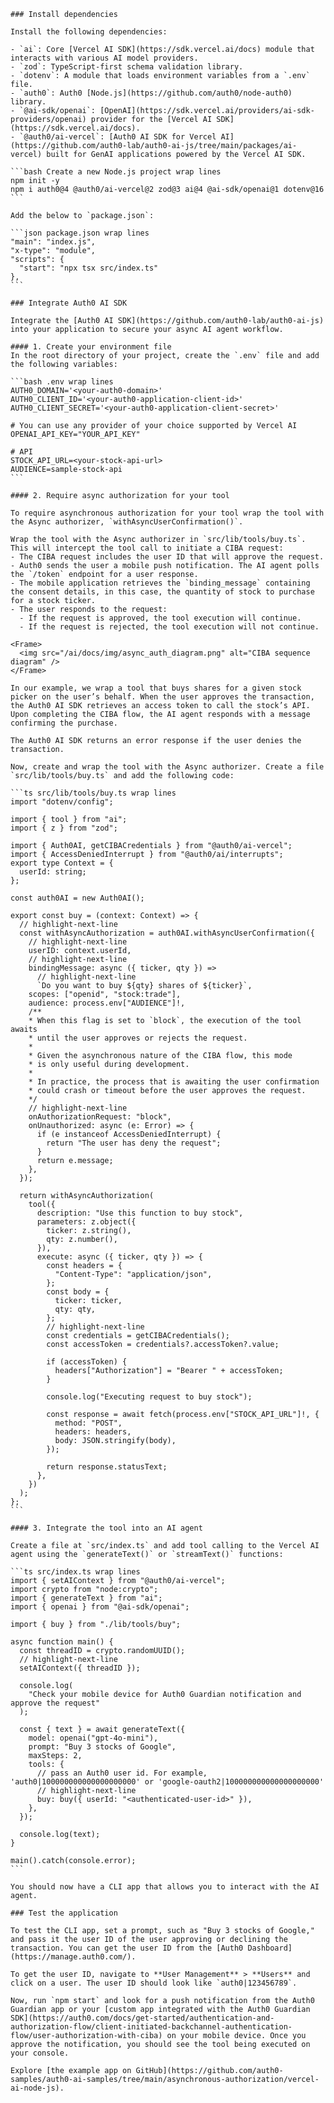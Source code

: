     ### Install dependencies

    Install the following dependencies:

    - `ai`: Core [Vercel AI SDK](https://sdk.vercel.ai/docs) module that interacts with various AI model providers.
    - `zod`: TypeScript-first schema validation library.
    - `dotenv`: A module that loads environment variables from a `.env` file.
    - `auth0`: Auth0 [Node.js](https://github.com/auth0/node-auth0) library.
    - `@ai-sdk/openai`: [OpenAI](https://sdk.vercel.ai/providers/ai-sdk-providers/openai) provider for the [Vercel AI SDK](https://sdk.vercel.ai/docs).
    - `@auth0/ai-vercel`: [Auth0 AI SDK for Vercel AI](https://github.com/auth0-lab/auth0-ai-js/tree/main/packages/ai-vercel) built for GenAI applications powered by the Vercel AI SDK.

    ```bash Create a new Node.js project wrap lines
    npm init -y
    npm i auth0@4 @auth0/ai-vercel@2 zod@3 ai@4 @ai-sdk/openai@1 dotenv@16
    ```

    Add the below to `package.json`:

    ```json package.json wrap lines
    "main": "index.js",
    "x-type": "module",
    "scripts": {
      "start": "npx tsx src/index.ts"
    },
    ```

    ### Integrate Auth0 AI SDK

    Integrate the [Auth0 AI SDK](https://github.com/auth0-lab/auth0-ai-js) into your application to secure your async AI agent workflow.

    #### 1. Create your environment file
    In the root directory of your project, create the `.env` file and add the following variables:

    ```bash .env wrap lines
    AUTH0_DOMAIN='<your-auth0-domain>'
    AUTH0_CLIENT_ID='<your-auth0-application-client-id>'
    AUTH0_CLIENT_SECRET='<your-auth0-application-client-secret>'

    # You can use any provider of your choice supported by Vercel AI
    OPENAI_API_KEY="YOUR_API_KEY"

    # API
    STOCK_API_URL=<your-stock-api-url>
    AUDIENCE=sample-stock-api
    ```

    #### 2. Require async authorization for your tool

    To require asynchronous authorization for your tool wrap the tool with the Async authorizer, `withAsyncUserConfirmation()`.

    Wrap the tool with the Async authorizer in `src/lib/tools/buy.ts`. This will intercept the tool call to initiate a CIBA request:
    - The CIBA request includes the user ID that will approve the request.
    - Auth0 sends the user a mobile push notification. The AI agent polls the `/token` endpoint for a user response.
    - The mobile application retrieves the `binding_message` containing the consent details, in this case, the quantity of stock to purchase for a stock ticker.
    - The user responds to the request:
      - If the request is approved, the tool execution will continue.
      - If the request is rejected, the tool execution will not continue.

    <Frame>
      <img src="/ai/docs/img/async_auth_diagram.png" alt="CIBA sequence diagram" />
    </Frame>

    In our example, we wrap a tool that buys shares for a given stock picker on the user’s behalf. When the user approves the transaction, the Auth0 AI SDK retrieves an access token to call the stock’s API. Upon completing the CIBA flow, the AI agent responds with a message confirming the purchase.

    The Auth0 AI SDK returns an error response if the user denies the transaction.

    Now, create and wrap the tool with the Async authorizer. Create a file `src/lib/tools/buy.ts` and add the following code:

    ```ts src/lib/tools/buy.ts wrap lines
    import "dotenv/config";

    import { tool } from "ai";
    import { z } from "zod";

    import { Auth0AI, getCIBACredentials } from "@auth0/ai-vercel";
    import { AccessDeniedInterrupt } from "@auth0/ai/interrupts";
    export type Context = {
      userId: string;
    };

    const auth0AI = new Auth0AI();

    export const buy = (context: Context) => {
      // highlight-next-line
      const withAsyncAuthorization = auth0AI.withAsyncUserConfirmation({
        // highlight-next-line
        userID: context.userId,
        // highlight-next-line
        bindingMessage: async ({ ticker, qty }) =>
          // highlight-next-line
          `Do you want to buy ${qty} shares of ${ticker}`,
        scopes: ["openid", "stock:trade"],
        audience: process.env["AUDIENCE"]!,
        /**
        * When this flag is set to `block`, the execution of the tool awaits
        * until the user approves or rejects the request.
        *
        * Given the asynchronous nature of the CIBA flow, this mode
        * is only useful during development.
        *
        * In practice, the process that is awaiting the user confirmation
        * could crash or timeout before the user approves the request.
        */
        // highlight-next-line
        onAuthorizationRequest: "block",
        onUnauthorized: async (e: Error) => {
          if (e instanceof AccessDeniedInterrupt) {
            return "The user has deny the request";
          }
          return e.message;
        },
      });

      return withAsyncAuthorization(
        tool({
          description: "Use this function to buy stock",
          parameters: z.object({
            ticker: z.string(),
            qty: z.number(),
          }),
          execute: async ({ ticker, qty }) => {
            const headers = {
              "Content-Type": "application/json",
            };
            const body = {
              ticker: ticker,
              qty: qty,
            };
            // highlight-next-line
            const credentials = getCIBACredentials();
            const accessToken = credentials?.accessToken?.value;

            if (accessToken) {
              headers["Authorization"] = "Bearer " + accessToken;
            }

            console.log("Executing request to buy stock");

            const response = await fetch(process.env["STOCK_API_URL"]!, {
              method: "POST",
              headers: headers,
              body: JSON.stringify(body),
            });

            return response.statusText;
          },
        })
      );
    };
    ```

    #### 3. Integrate the tool into an AI agent

    Create a file at `src/index.ts` and add tool calling to the Vercel AI agent using the `generateText()` or `streamText()` functions:

    ```ts src/index.ts wrap lines
    import { setAIContext } from "@auth0/ai-vercel";
    import crypto from "node:crypto";
    import { generateText } from "ai";
    import { openai } from "@ai-sdk/openai";

    import { buy } from "./lib/tools/buy";

    async function main() {
      const threadID = crypto.randomUUID();
      // highlight-next-line
      setAIContext({ threadID });

      console.log(
        "Check your mobile device for Auth0 Guardian notification and approve the request"
      );

      const { text } = await generateText({
        model: openai("gpt-4o-mini"),
        prompt: "Buy 3 stocks of Google",
        maxSteps: 2,
        tools: {
          // pass an Auth0 user id. For example, 'auth0|100000000000000000000' or 'google-oauth2|100000000000000000000'
          // highlight-next-line
          buy: buy({ userId: "<authenticated-user-id>" }),
        },
      });

      console.log(text);
    }

    main().catch(console.error);
    ```

    You should now have a CLI app that allows you to interact with the AI agent.

    ### Test the application

    To test the CLI app, set a prompt, such as "Buy 3 stocks of Google," and pass it the user ID of the user approving or declining the transaction. You can get the user ID from the [Auth0 Dashboard](https://manage.auth0.com/). 

    To get the user ID, navigate to **User Management** > **Users** and click on a user. The user ID should look like `auth0|123456789`.

    Now, run `npm start` and look for a push notification from the Auth0 Guardian app or your [custom app integrated with the Auth0 Guardian SDK](https://auth0.com/docs/get-started/authentication-and-authorization-flow/client-initiated-backchannel-authentication-flow/user-authorization-with-ciba) on your mobile device. Once you approve the notification, you should see the tool being executed on your console.

    Explore [the example app on GitHub](https://github.com/auth0-samples/auth0-ai-samples/tree/main/asynchronous-authorization/vercel-ai-node-js).
